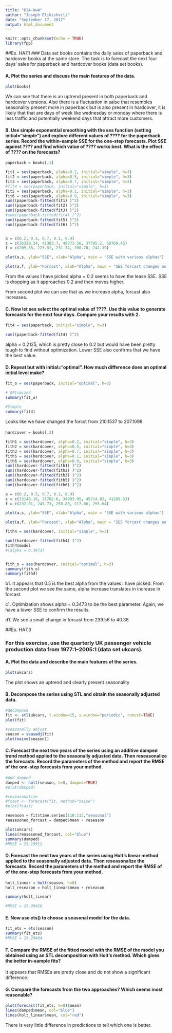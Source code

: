```yaml
---
title: "624-Hw4"
author: "Joseph Elikishvili"
date: "September 17, 2017"
output: html_document
---
```


```r
knitr::opts_chunk$set(echo = TRUE)
library(fpp)
```

##Ex. HA7.1
### Data set books contains the daily sales of paperback and hardcover books at the same store. The task is to forecast the next four days' sales for paperback and hardcover books (data set books).

#### A. Plot the series and discuss the main features of the data.

```r
plot(books)
```

We can see that there is an uptrend present in both paperback and hardcover versions. Also there is a fluctuation in salse that resembles seasonality present more in paperback but is also present in hardcover, it is likely that that are days of week like wednesday or monday where there is less traffic and potentially weekend days that attract more customers. 


#### B. Use simple exponential smoothing with the ses function (setting initial="simple") and explore different values of ???? for the paperback series. Record the within-sample SSE for the one-step forecasts. Plot SSE against ???? and find which value of ???? works best. What is the effect of ???? on the forecasts?
```r
paperback = books[,1]

fit1 = ses(paperback, alpha=0.2, initial="simple", h=3)
fit2 = ses(paperback, alpha=0.5, initial="simple", h=3)
fit3 = ses(paperback, alpha=0.7, initial="simple", h=3)
#fit4 = ses(paperback, initial="simple", h=3)
fit5 = ses(paperback, alpha=0.1, initial="simple", h=3)
fit6 = ses(paperback, alpha=0.9, initial="simple", h=3)
sum((paperback-fitted(fit1) )^2)
sum((paperback-fitted(fit2) )^2)
sum((paperback-fitted(fit3) )^2)
#sum((paperback-fitted(fit4) )^2)
sum((paperback-fitted(fit5) )^2)
sum((paperback-fitted(fit6) )^2)


a = c(0.2, 0.5, 0.7, 0.1, 0.9)
s = c(36329.34, 41383.7, 48773.56, 37785.2, 58769.45)
f = c(209.38, 223.31, 231.74, 200.70, 241.39)

plot(a,s, ylab="SSE", xlab="Alpha", main = "SSE with various alphas")

plot(a,f, ylab="Forcast", xlab="Alpha", main = "SES forcast changes as alpha is changed")
```

From the values I have picked alpha = 0.2 seems to have the lease SSE. SSE is dropping as it approaches 0.2 and then moves higher.

From second plot we can see that as we increase alpha, forcast also increases.

#### C. Now let ses select the optimal value of ????. Use this value to generate forecasts for the next four days. Compare your results with 2.

```r
fit4 = ses(paperback, initial="simple", h=3)

sum((paperback-fitted(fit4) )^2)
```

alpha = 0.2125, which is pretty close to 0.2 but would have been pretty tough to find without optimization.  Lower SSE also  confirms that we have the best value.

#### D. Repeat but with initial="optimal". How much difference does an optimal initial level make?

```r
fit_o = ses(paperback, initial="optimal", h=3)

# OPtimized
summary(fit_o)

#Simple
summary(fit4)
```

Looks like we have changed the forcst from 210.1537 to 207.1098

####

```r
hardcover = books[,2]

fith1 = ses(hardcover, alpha=0.2, initial="simple", h=3)
fith2 = ses(hardcover, alpha=0.5, initial="simple", h=3)
fith3 = ses(hardcover, alpha=0.7, initial="simple", h=3)
fith5 = ses(hardcover, alpha=0.1, initial="simple", h=3)
fith6 = ses(hardcover, alpha=0.9, initial="simple", h=3)
sum((hardcover-fitted(fith1) )^2)
sum((hardcover-fitted(fith2) )^2)
sum((hardcover-fitted(fith3) )^2)
sum((hardcover-fitted(fith5) )^2)
sum((hardcover-fitted(fith6) )^2)

a = c(0.2, 0.5, 0.7, 0.1, 0.9)
s = c(33148.16, 31702.6, 34993.95, 45714.82, 41209.53)
f = c(232.01, 245.73, 250.80, 217.06, 255.64)

plot(a,s, ylab="SSE", xlab="Alpha", main = "SSE with various alphas")

plot(a,f, ylab="Forcast", xlab="Alpha", main = "SES forcast changes as alpha is changed")

fith4 = ses(hardcover, initial="simple", h=3)

sum((hardcover-fitted(fith4) )^2)
fith4$model 
#(alpha = 0.3473)


fith_o = ses(hardcover, initial="optimal", h=3)
summary(fith_o)
summary(fith4)
```

b1. It appears that 0.5 is the best alpha from the values I have picked. From the second plot we see the same, alpha increase translates in increase in forcast.

c1. Optimization shows alpha = 0.3473 to be the best parameter. Again, we have a lower SSE to confirm the results.

d1. We see a small change in forcast from 239.56 to 40.38


##Ex. HA7.3

### For this exercise, use the quarterly UK passenger vehicle production data from 1977:1--2005:1 (data set ukcars).

#### A. Plot the data and describe the main features of the series.

```r
plot(ukcars)
```

The plot shows an uptrend and clearly present seasonality

#### B. Decompose the series using STL and obtain the seasonally adjusted data.

```r
#decompose
fit <- stl(ukcars, t.window=15, s.window="periodic", robust=TRUE)
plot(fit)

#seasonally adjust
season = seasadj(fit)
plot(naive(season))
```

#### C. Forecast the next two years of the series using an additive damped trend method applied to the seasonally adjusted data. Then reseasonalize the forecasts. Record the parameters of the method and report the RMSE of the one-step forecasts from your method.

```r
#Add damped
damped <- holt(season, h=8, damped=TRUE)
#plot(damped)

#reseasonalize
#fcast <- forecast(fit, method="naive")
#plot(fcast)

reseason = fit$time.series[110:113,"seasonal"]
reasesoned_forcast = damped$mean + reseason

plot(ukcars)
lines(reasesoned_forcast, col="blue")
summary(damped)
#RMSE = 25.19512
```

#### D. Forecast the next two years of the series using Holt's linear method applied to the seasonally adjusted data. Then reseasonalize the forecasts. Record the parameters of the method and report the RMSE of of the one-step forecasts from your method.

```r
holt_linear = holt(season, h=8)
holt_reseason = holt_linear$mean + reseason

summary(holt_linear)

#RMSE = 25.39426
```

#### E. Now use ets() to choose a seasonal model for the data.

```r
fit_ets = ets(season)
summary(fit_ets)
#RMSE = 25.29404
```

#### F. Compare the RMSE of the fitted model with the RMSE of the model you obtained using an STL decomposition with Holt's method. Which gives the better in-sample fits?

It appears that RMSEs are pretty close and do not show a significant difference.

#### G. Compare the forecasts from the two approaches? Which seems most reasonable?

```r
plot(forecast(fit_ets, h=8)$mean)
lines(damped$mean, col="blue")
lines(holt_linear$mean, col="red")
```

There is very little difference in predictions to tell which one is better.